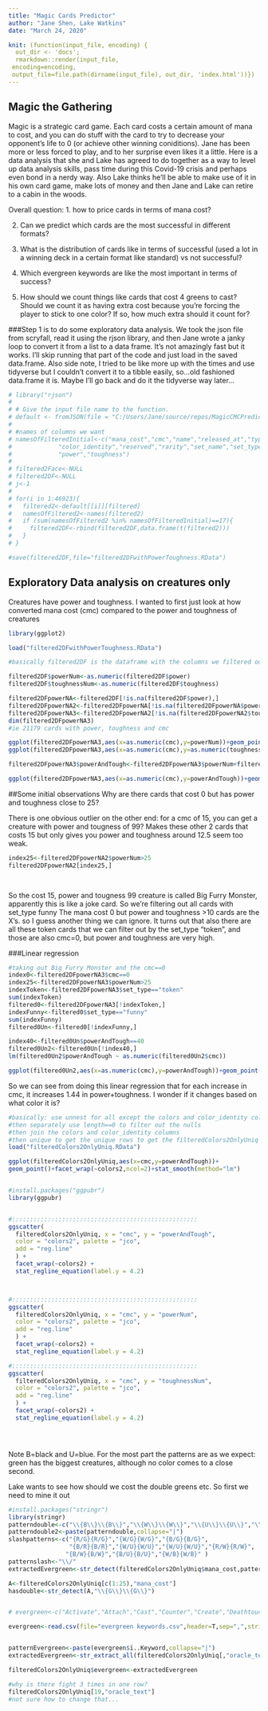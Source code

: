 ```yaml
---
title: "Magic Cards Predictor"
author: "Jane Shen, Lake Watkins"
date: "March 24, 2020"

knit: (function(input_file, encoding) {
  out_dir <- 'docs';
  rmarkdown::render(input_file,
 encoding=encoding,
 output_file=file.path(dirname(input_file), out_dir, 'index.html'))})
---
```




## Magic the Gathering

Magic is a strategic card game. Each card costs a certain amount of mana to cost, and you can do stuff with the card to try to decrease your opponent's life to 0 (or achieve other winning coniditions). Jane has been more or less forced to play, and to her surprise even likes it a little. Here is a data analysis that she and Lake has agreed to do together as a way to level up data analysis skills, pass time during this Covid-19 crisis and perhaps even bond in a nerdy way. Also Lake thinks he'll be able to make use of it in his own card game, make lots of money and then Jane and Lake can retire to a cabin in the woods.

Overall question: 
1. how to price cards in terms of mana cost?  

2. Can we predict which cards are the most successful in different formats?  

3. What is the distribution of cards like in terms of successful (used a lot in a winning deck in a certain format like standard) vs not successful?  

4. Which evergreen keywords are like the most important in terms of success?  

5. How should we count things like cards that cost 4 greens to cast? Should we count it as having extra cost because you're forcing the player to stick to one color? If so, how much extra should it count for?


###Step 1 is to do some exploratory data analysis. 
We took the json file from scryfall, read it using the rjson library, and then Jane wrote a janky loop to convert it from a list to a data frame. It's not amazingly fast but it works. I'll skip running that part of the code and just load in the saved data.frame. Also side note, I tried to be like more up with the times and use tidyverse but I couldn't convert it to a tibble easily, so...old fashioned data.frame it is. Maybe I'll go back and do it the tidyverse way later...

```r
# library("rjson")
# 
# # Give the input file name to the function.
# default <- fromJSON(file = "C:/Users/Jane/source/repos/MagicCMCPredictor/data/scryfall-default-cards.json")
# 
# #names of columns we want
# namesOfFilteredInitial<-c("mana_cost","cmc","name","released_at","type_line","oracle_text","colors",
#             "color_identity","reserved","rarity","set_name","set_type","set","reprint","story_spotlight",
#             "power","toughness")
# 
# filtered2Face<-NULL
# filtered2DF<-NULL
# j<-1
# 
# for(i in 1:46923){
#   filtered2<-default[[i]][filtered]
#   namesOfFiltered2<-names(filtered2)
#   if (sum(namesOfFiltered2 %in% namesOfFilteredInitial)==17){
#     filtered2DF<-rbind(filtered2DF,data.frame(t(filtered2)))
#   }
# }

#save(filtered2DF,file="filtered2DFwithPowerToughness.RData")


```

## Exploratory Data analysis on creatures only

Creatures have power and toughness. I wanted to first just look at how converted mana cost (cmc) compared to the power and toughness of creatures

```r
library(ggplot2)

load("filtered2DFwithPowerToughness.RData")

#basically filtered2DF is the dataframe with the columns we filtered out. I then filtered out only the rows with numerical power and toughness

filtered2DF$powerNum<-as.numeric(filtered2DF$power)
filtered2DF$toughnessNum<-as.numeric(filtered2DF$toughness)

filtered2DFpowerNA<-filtered2DF[!is.na(filtered2DF$power),]
filtered2DFpowerNA2<-filtered2DFpowerNA[!is.na(filtered2DFpowerNA$powerNum),]
filtered2DFpowerNA3<-filtered2DFpowerNA2[!is.na(filtered2DFpowerNA2$toughnessNum),]
dim(filtered2DFpowerNA3)
#ie 21179 cards with power, toughness and cmc

ggplot(filtered2DFpowerNA3,aes(x=as.numeric(cmc),y=powerNum))+geom_point()
ggplot(filtered2DFpowerNA3,aes(x=as.numeric(cmc),y=as.numeric(toughness)))+geom_point()

filtered2DFpowerNA3$powerAndTough<-filtered2DFpowerNA3$powerNum+filtered2DFpowerNA3$toughnessNum

ggplot(filtered2DFpowerNA3,aes(x=as.numeric(cmc),y=powerAndTough))+geom_point()

```
##Some initial observations
Why are there cards that cost 0 but has power and toughness close to 25?

There is one obvious outlier on the other end: for a cmc of 15, you can get a creature with power and tougness of 99? Makes these other 2 cards that costs 15 but only gives you power and toughness around 12.5 seem too weak. 
```r
index25<-filtered2DFpowerNA2$powerNum>25
filtered2DFpowerNA2[index25,]       

    

`````

So the cost 15, power and tougness 99 creature is called Big Furry Monster, apparently this is like a joke card. So we're filtering out all cards with set_type funny
The mana cost 0 but power and toughness >10 cards are the X's. so I guess another thing we can ignore. It turns out that also there are all these token cards that we can filter out by the set_type "token", and those are also cmc=0, but power and toughness are very high. 

###Linear regression
```r
#taking out Big Furry Monster and the cmc==0
index0<-filtered2DFpowerNA3$cmc==0
index25<-filtered2DFpowerNA3$powerNum>25
indexToken<-filtered2DFpowerNA3$set_type=="token"
sum(indexToken)
filtered0<-filtered2DFpowerNA3[!indexToken,]  
indexFunny<-filtered0$set_type=="funny"
sum(indexFunny)
filtered0Un<-filtered0[!indexFunny,]  

index40<-filtered0Un$powerAndTough==40
filtered0Un2<-filtered0Un[!index40,]
lm(filtered0Un2$powerAndTough ~ as.numeric(filtered0Un2$cmc))

ggplot(filtered0Un2,aes(x=as.numeric(cmc),y=powerAndTough))+geom_point()+ geom_smooth(method='lm')

````

So we can see from doing this linear regression that for each increase in cmc, it increases 1.44 in power+toughness. I wonder if it changes based on what color it is?

```r
#basically: use unnest for all except the colors and color_identity column
#then separately use length==0 to filter out the nulls
#then join the colors and color_identity columns
#then unique to get the unique rows to get the filteredColors2OnlyUniq tibble
load("filteredColors2OnlyUniq.RData")

ggplot(filteredColors2OnlyUniq,aes(x=cmc,y=powerAndTough))+
geom_point()+facet_wrap(~colors2,ncol=2)+stat_smooth(method="lm")


#install.packages("ggpubr")
library(ggpubr)


#::::::::::::::::::::::::::::::::::::::::::::::::::::
ggscatter(
  filteredColors2OnlyUniq, x = "cmc", y = "powerAndTough",
  color = "colors2", palette = "jco",
  add = "reg.line"
  ) +
  facet_wrap(~colors2) +
  stat_regline_equation(label.y = 4.2)



#::::::::::::::::::::::::::::::::::::::::::::::::::::
ggscatter(
  filteredColors2OnlyUniq, x = "cmc", y = "powerNum",
  color = "colors2", palette = "jco",
  add = "reg.line"
  ) +
  facet_wrap(~colors2) +
  stat_regline_equation(label.y = 4.2)

#::::::::::::::::::::::::::::::::::::::::::::::::::::
ggscatter(
  filteredColors2OnlyUniq, x = "cmc", y = "toughnessNum",
  color = "colors2", palette = "jco",
  add = "reg.line"
  ) +
  facet_wrap(~colors2) +
  stat_regline_equation(label.y = 4.2)





````

Note B=black and U=blue.
For the most part the patterns are as we expect: green has the biggest creatures, although no color comes to a close second.

Lake wants to see how should we cost the double greens etc. So first we need to mine it out

````R
#install.packages("stringr")
library(stringr)
patterndouble<-c("\\{B\\}\\{B\\}","\\{W\\}\\{W\\}","\\{U\\}\\{U\\}","\\{G\\}\\{G\\}","\\{R\\}\\{R\\}")
patterndouble2<-paste(patterndouble,collapse="|")
slashpatterns<-c("{R/G}{R/G}","{W/G}{W/G}","{B/G}{B/G}",
                 "{B/R}{B/R}","{W/U}{W/U}","{W/U}{W/U}","{R/W}{R/W}",
                "{B/W}{B/W}","{B/U}{B/U}","{W/B}{W/B}" )
patternslash<-"\\/"
extractedEvergreen<-str_detect(filteredColors2OnlyUniq$mana_cost,patterndouble2)

A<-filteredColors2OnlyUniq[c(1:25),"mana_cost"]
hasdouble<-str_detect(A,"\\{G\\}\\{G\\}")



```````

``````R
# evergreen<-c("Activate","Attach","Cast","Counter","Create","Deathtouch","Defender","Destroy","Discard","Double strike","Enchant","Equip	Exchange	#Exile	Fight	First strike	Flash	Flying	Haste	Hexproof		Indestructible	Lifelink	Menace[9]	Play	Protection	#Reach	Reveal	Sacrifice	Scry	Search	Shuffle	Tap/Untap	Trample	Vigilance");

evergreen<-read.csv(file="evergreen keywords.csv",header=T,sep=",",stringsAsFactors = F)


patternEvergreen<-paste(evergreen$ï..Keyword,collapse="|")
extractedEvergreen<-str_extract_all(filteredColors2OnlyUniq[,"oracle_text"],patternEvergreen)

filteredColors2OnlyUniq$evergreen<-extractedEvergreen

#why is there fight 3 times in one row?
filteredColors2OnlyUniq[19,"oracle_text"]
#not sure how to change that...



```````````